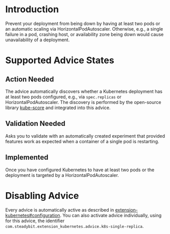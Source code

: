 # Introduction
Prevent your deployment from being down by having at least two pods or an automatic scaling via HorizontalPodAutoscaler. Otherwise, e.g., a single failure in a pod, crashing host, or availability zone being down would cause unavailability of a deployment.

# Supported Advice States
## Action Needed
The advice automatically discovers whether a Kubernetes deployment has at least two pods configured, e.g., via `spec.replicas` or HorizontalPodAutoscaler. The discovery is performed by the open-source library [kube-score](https://github.com/zegl/kube-score) and integrated into this advice.

## Validation Needed
Asks you to validate with an automatically created experiment that provided features work as expected when a container of a single pod is restarting.

## Implemented
Once you have configured Kubernetes to have at least two pods or the deployment is targeted by a HorizontalPodAutoscaler.

# Disabling Advice
Every advice is automatically active as described in [extension-kubernetes#configuration](https://github.com/steadybit/extension-kubernetes/?tab=readme-ov-file#configuration).
You can also activate advice individually, using for this advice, the identifier `com.steadybit.extension_kubernetes.advice.k8s-single-replica`.
